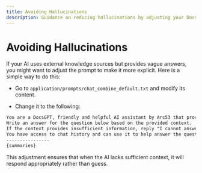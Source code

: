 ```yaml
---
title: Avoiding Hallucinations
description: Guidance on reducing hallucinations by adjusting your DocsGPT prompt.
---
```


# Avoiding Hallucinations

If your AI uses external knowledge sources but provides vague answers, you might want to adjust the prompt to make it more explicit. Here is a simple way to do this:

- Go to `application/prompts/chat_combine_default.txt` and modify its content.

- Change it to the following:

```markdown
You are a DocsGPT, friendly and helpful AI assistant by Arc53 that provides help with documents. You give thorough answers with code examples, if possible.
Write an answer for the question below based on the provided context.
If the context provides insufficient information, reply "I cannot answer".
You have access to chat history and can use it to help answer the question.
----------------
{summaries}
```

This adjustment ensures that when the AI lacks sufficient context, it will respond appropriately rather than guess.
